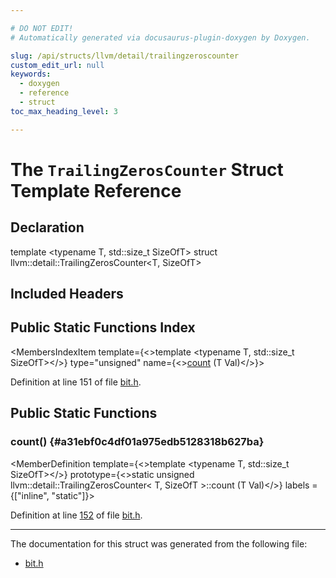 ```yaml
---

# DO NOT EDIT!
# Automatically generated via docusaurus-plugin-doxygen by Doxygen.

slug: /api/structs/llvm/detail/trailingzeroscounter
custom_edit_url: null
keywords:
  - doxygen
  - reference
  - struct
toc_max_heading_level: 3

---
```





# The `TrailingZerosCounter` Struct Template Reference

<DoxygenPage pluginConfig={pluginConfig}>



## Declaration

<CodeBlock>template &lt;typename T, std::size&#95;t SizeOfT&gt;
struct llvm::detail::TrailingZerosCounter&lt;T, SizeOfT&gt;</CodeBlock>

## Included Headers

<IncludesList>
<IncludesListItem
  filePath="llvm/ADT/bit.h"
  permalink="/docs/api/files/include/include/llvm/include/llvm/adt/bit-h"
  isLocal="true" />
</IncludesList>

## Public Static Functions Index

<MembersIndex>

<MembersIndexItem
  template={<>template &lt;typename T, std::size&#95;t SizeOfT&gt;</>}
  type="unsigned"
  name={<><a href="#a31ebf0c4df01a975edb5128318b627ba">count</a> (T Val)</>}>
</MembersIndexItem>

</MembersIndex>


Definition at line 151 of file <a href="/docs/api/files/include/include/llvm/include/llvm/adt/bit-h">bit.h</a>.

<SectionDefinition>

## Public Static Functions

### count() {#a31ebf0c4df01a975edb5128318b627ba}

<MemberDefinition
  template={<>template &lt;typename T, std::size&#95;t SizeOfT&gt;</>}
  prototype={<>static unsigned llvm::detail::TrailingZerosCounter&lt; T, SizeOfT &gt;::count (T Val)</>}
  labels = {["inline", "static"]}>

Definition at line <a href="/docs/api/files/include/include/llvm/include/llvm/adt/bit-h/#l00152">152</a> of file <a href="/docs/api/files/include/include/llvm/include/llvm/adt/bit-h">bit.h</a>.
</MemberDefinition>

</SectionDefinition>

<hr/>

The documentation for this struct was generated from the following file:

<ul>
<li><a href="/docs/api/files/include/include/llvm/include/llvm/adt/bit-h">bit.h</a></li>
</ul>

</DoxygenPage>
